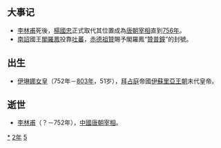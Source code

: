 {{yearTOC|752|唐'''[[天寶_(唐玄宗)|天寶]]十一載'''；南诏'''[[赞普钟|赞普钟]]元年'''；日本'''[[天平胜宝|天平胜宝]]四年'''；渤海国'''[[大興_(大欽茂)|大興]]十五年'''}}

== 大事记 ==
*[[李林甫|李林甫]]死後，[[楊國忠|楊國忠]]正式取代其位置成為[[唐朝|唐朝]][[宰相|宰相]]直到[[756年|756年]]。
*[[南詔|南詔]]國王[[閣羅鳳|閣羅鳳]]投靠[[吐蕃|吐蕃]]，[[赤德祖贊|赤德祖贊]]賜予閣羅鳳“[[贊普鐘|贊普鐘]]”的封號。

== 出生 ==
*[[伊琳娜女皇|伊琳娜女皇]]（752年－[[803年|803年]]，51岁），[[拜占庭|拜占庭]]帝國[[伊蘇里亞王朝|伊蘇里亞王朝]]末代皇帝。

== 逝世 ==
{{Wikisource year mention}}
* [[李林甫|李林甫]]（？－752年），[[中國|中國]][[唐朝|唐朝]][[宰相|宰相]]。

[[Category:752年|*]]
[[Category:750年代|2年]]
[[Category:8世纪各年|5]]
